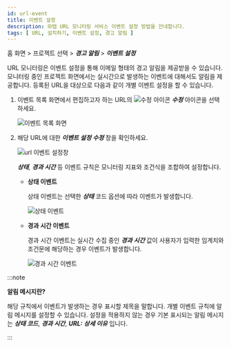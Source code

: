 ```yaml
---
id: url-event
title: 이벤트 설정
description: 와탭 URL 모니터링 서비스 이벤트 설정 방법을 안내합니다.
tags: [ URL, 설치하기, 이벤트 설정, 경고 알림 ]
---
```


홈 화면 > 프로젝트 선택 > ***경고 알림*** > ***이벤트 설정***

URL 모니터링은 이벤트 설정을 통해 이메일 형태의 경고 알림을 제공받을 수 있습니다. 모니터링 중인 프로젝트 화면에서는 실시간으로 발생하는 이벤트에 대해서도 알림을 제공합니다. 등록된 URL을 대상으로 다음과 같이 개별 이벤트 설정을 할 수 있습니다. 

1. 이벤트 목록 화면에서 편집하고자 하는 URL의 ![수정 아이콘](/img/ico-edit.svg) ***수정*** 아이콘을 선택하세요.

    ![이벤트 목록 화면](/img/url-event.png)

1. 해당 URL에 대한 ***이벤트 설정 수정*** 창을 확인하세요. 

    ![url 이벤트 설정창](/img/url-event-mod.png)

    ***상태***, ***경과 시간*** 등 이벤트 규칙은 모니터링 지표와 조건식을 조합하여 설정합니다. 

    * **상태 이벤트**

      상태 이벤트는 선택한 ***상태*** 코드 옵션에 따라 이벤트가 발생합니다.
    
      ![상태 이벤트](https://img.whatap.io/media/user_guide_url/alert/alert_status.png)

    * **경과 시간 이벤트**

      경과 시간 이벤트는 실시간 수집 중인 ***경과 시간*** 값이 사용자가 입력한 임계치와 조건문에 해당하는 경우 이벤트가 발생합니다.
    
      ![경과 시간 이벤트](https://img.whatap.io/media/user_guide_url/alert/alert_elapsed.png)

:::note 

**알림 메시지란?**

해당 규칙에서 이벤트가 발생하는 경우 표시할 제목을 말합니다. 개별 이벤트 규칙에 알림 메시지를 설정할 수 있습니다. 설정을 적용하지 않는 경우 기본 표시되는 알림 메시지는 ***상태 코드***, ***경과 시간***, ***URL: 상세 이유*** 입니다.

:::
